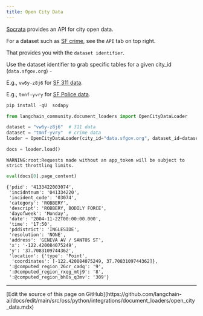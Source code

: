 ```yaml
---
title: Open City Data
---
```


[Socrata](https://dev.socrata.com/foundry/data.sfgov.org/vw6y-z8j6) provides an API for city open data.

For a dataset such as [SF crime](https://data.sfgov.org/Public-Safety/Police-Department-Incident-Reports-Historical-2003/tmnf-yvry), see the `API` tab on top right.

That provides you with the `dataset identifier`.

Use the dataset identifier to grab specific tables for a given city_id (`data.sfgov.org`) -

E.g., `vw6y-z8j6` for [SF 311 data](https://dev.socrata.com/foundry/data.sfgov.org/vw6y-z8j6).

E.g., `tmnf-yvry` for [SF Police data](https://dev.socrata.com/foundry/data.sfgov.org/tmnf-yvry).

```python
pip install -qU  sodapy
```

```python
from langchain_community.document_loaders import OpenCityDataLoader
```

```python
dataset = "vw6y-z8j6"  # 311 data
dataset = "tmnf-yvry"  # crime data
loader = OpenCityDataLoader(city_id="data.sfgov.org", dataset_id=dataset, limit=2000)
```

```python
docs = loader.load()
```

```output
WARNING:root:Requests made without an app_token will be subject to strict throttling limits.
```

```python
eval(docs[0].page_content)
```

```output
{'pdid': '4133422003074',
 'incidntnum': '041334220',
 'incident_code': '03074',
 'category': 'ROBBERY',
 'descript': 'ROBBERY, BODILY FORCE',
 'dayofweek': 'Monday',
 'date': '2004-11-22T00:00:00.000',
 'time': '17:50',
 'pddistrict': 'INGLESIDE',
 'resolution': 'NONE',
 'address': 'GENEVA AV / SANTOS ST',
 'x': '-122.420084075249',
 'y': '37.7083109744362',
 'location': {'type': 'Point',
  'coordinates': [-122.420084075249, 37.7083109744362]},
 ':@computed_region_26cr_cadq': '9',
 ':@computed_region_rxqg_mtj9': '8',
 ':@computed_region_bh8s_q3mv': '309'}
```

---

<Callout icon="pen-to-square" iconType="regular">
  [Edit the source of this page on GitHub](https://github.com/langchain-ai/docs/edit/main/src/oss/python/integrations/document_loaders/open_city_data.mdx)
</Callout>
